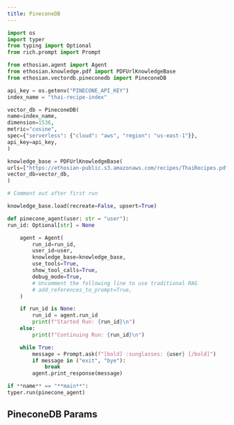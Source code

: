 ```yaml
---
title: PineconeDB
---
```


<CodeGroup>

```python agent.py
import os
import typer
from typing import Optional
from rich.prompt import Prompt

from ethosian.agent import Agent
from ethosian.knowledge.pdf import PDFUrlKnowledgeBase
from ethosian.vectordb.pineconedb import PineconeDB

api_key = os.getenv("PINECONE_API_KEY")
index_name = "thai-recipe-index"

vector_db = PineconeDB(
name=index_name,
dimension=1536,
metric="cosine",
spec={"serverless": {"cloud": "aws", "region": "us-east-1"}},
api_key=api_key,
)

knowledge_base = PDFUrlKnowledgeBase(
urls=["https://ethosian-public.s3.amazonaws.com/recipes/ThaiRecipes.pdf"],
vector_db=vector_db,
)

# Comment out after first run

knowledge_base.load(recreate=False, upsert=True)

def pinecone_agent(user: str = "user"):
run_id: Optional[str] = None

    agent = Agent(
        run_id=run_id,
        user_id=user,
        knowledge_base=knowledge_base,
        use_tools=True,
        show_tool_calls=True,
        debug_mode=True,
        # Uncomment the following line to use traditional RAG
        # add_references_to_prompt=True,
    )

    if run_id is None:
        run_id = agent.run_id
        print(f"Started Run: {run_id}\n")
    else:
        print(f"Continuing Run: {run_id}\n")

    while True:
        message = Prompt.ask(f"[bold] :sunglasses: {user} [/bold]")
        if message in ("exit", "bye"):
            break
        agent.print_response(message)

if **name** == "**main**":
typer.run(pinecone_agent)

```

</CodeGroup>

## PineconeDB Params

<Snippet file="vectordb_pineconedb_params.mdx" />
